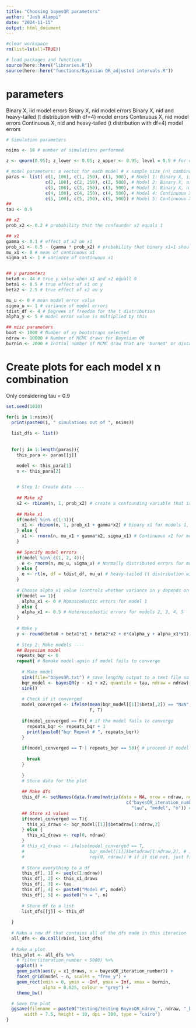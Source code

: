 ---
title: "Choosing bayesQR parameters"
author: "Josh Alampi"
date: "2024-11-15"
output: html_document
---
```{r}
#clear workspace
rm(list=ls(all=TRUE))

# load packages and functions
source(here::here("libraries.R"))
source(here::here("functions/Bayesian QR_adjusted intervals.R"))

```

# parameters

Binary X, iid model errors
Binary X, nid model errors
Binary X, nid and heavy-tailed (t distribution with df=4) model errors
Continuous X, nid model errors
Continuous X, nid and heavy-tailed (t distribution with df=4) model errors

```{r}
# Simulation parameters

nsims <- 10 # number of simulations performed

z <- qnorm(0.95); z_lower <- 0.05; z_upper <- 0.95; level = 0.9 # For creating 90% Confidence intervals. 

# model parameters: a vector for each model # x sample size (n) combination
paras <- list( c(1, 100), c(1, 250), c(1, 500), # Model 1: Binary X, iid model errors
               c(2, 100), c(2, 250), c(2, 500), # Model 2: Binary X, nid model errors
               c(3, 100), c(3, 250), c(3, 500), # Model 3: Binary X, nid and heavy-tailed model errors
               c(4, 100), c(4, 250), c(4, 500), # Model 4: Continuous X, nid model errors
               c(5, 100), c(5, 250), c(5, 500)) # Model 5: Continuous X, nid and heavy-tailed model errors
## 
tau <- 0.9

## x2
prob_x2 <- 0.2 # probability that the confounder x2 equals 1

## x1
gamma <- 0.1 # effect of x2 on x1
prob_x1 <- 0.5 - (gamma * prob_x2) # probability that binary x1=1 should be 50% after accounting for confounders
mu_x1 <- 0 # mean of continuous x1
sigma_x1 <- 1 # variance of continuous x1


## y parameters
beta0 <- 44 # true y value when x1 and x2 equall 0
beta1 <- 0.5 # true effect of x1 on y
beta2 <- 2.5 # true effect of x2 on y

mu_u <- 0 # mean model error value
sigma_u <- 1 # variance of model errors
tdist_df <- 4 # Degrees of freedom for the t distribution
alpha_y <- 5 # model error value is multiplied by this

## misc parameters
boot <- 1000 # Number of xy bootstraps selected
ndraw <- 10000 # Number of MCMC draws for Bayesian QR
burnin <- 2000 # Initial number of MCMC draw that are 'burned' or discarded
```

# Create plots for each model x n combination
Only considering tau = 0.9
```{r}
set.seed(1010)

for(i in 1:nsims){
  print(paste0(i, " simulations out of ", nsims))
  
  list_dfs <- list()
  
  
  for(j in 1:length(paras)){
    this_para <- paras[[j]]

    model <- this_para[1]
    n <- this_para[2]
    

    # Step 1: Create data ----
    
    ## Make x2
    x2 <- rbinom(n, 1, prob_x2) # create a confounding variable that is associated with x and y
    
    ## Make x1
    if(model %in% c(1:3)){
      x1 <- rbinom(n, 1, prob_x1 + gamma*x2) # binary x1 for models 1, 2, 3
    } else {
      x1 <- rnorm(n, mu_x1 + gamma*x2, sigma_x1) # Continuous x1 for models 4 and 5
    }
    
    ## Specify model errors
    if(model %in% c(1, 2, 4)){
      e <- rnorm(n, mu_u, sigma_u) # Normally distributed errors for models 1, 2, 4
    } else {
      e <- rt(n, df = tdist_df, mu_u) # heavy-tailed (t distribution with df=4) model errors for models 3 and 5
    }
    
    # Choose alpha_x1 value (controls whether variance in y depends on x1)
    if(model == 1){
      alpha_x1 <- 0 # Homoscedastic errors for model 1
    } else {
      alpha_x1 <- 0.5 # Heteroscedastic errors for models 2, 3, 4, 5
    }
    
    # Make y
    y <- round(beta0 + beta1*x1 + beta2*x2 + e*(alpha_y + alpha_x1*x1), digits=0)
    
    # Step 2: Make models ----
    ## Bayesian model
    repeats_bqr <- 0
    repeat{ # Remake model again if model fails to converge 
      
      # Make model
      sink(file="bayesQR.txt") # save lengthy output to a text file so it does not display in console
      bqr_model <- bayesQR(y ~ x1 + x2, quantile = tau, ndraw = ndraw)
      sink()
      
      # Check if it converged
      model_converged <- ifelse(mean(bqr_model[[1]]$beta[,2]) == "NaN",
                                F, T)
      
      if(model_converged == F){ # if the model fails to converge
        repeats_bqr <- repeats_bqr + 1
        print(paste0("bqr Repeat # ", repeats_bqr))
      } 
      
      if(model_converged == T | repeats_bqr == 50){ # proceed if model converges or too many repeats
        
        break
      }
      
      }
      # Store data for the plot
        
      ## Make dfs
      this_df <- setNames(data.frame(matrix(data = NA, nrow = ndraw, ncol = 5)), #make dataframe
                                              c("bayesQR_iteration_number", "x1_draws", 
                                                "tau", "model", "n")) #set column names
      ## Store x1 values
      if(model_converged == T){
        this_x1_draws <- bqr_model[[1]]$betadraw[1:ndraw,2]
      } else {
        this_x1_draws <- rep(0, ndraw)
      }
      # this_x1_draws <- ifelse(model_converged == T,
      #                         bqr_model[[1]]$betadraw[1:ndraw,2], # if it converged, then save the x1 draws from the model
      #                         rep(0, ndraw)) # if it did not, just fill it in with zeros
      
      # Store everything to a df
      this_df[, 1] <- seq(c(1:ndraw))
      this_df[, 2] <- this_x1_draws
      this_df[, 3] <- tau
      this_df[, 4] <- paste0("Model #", model)
      this_df[, 5] <- paste0("n = ", n)
      
      # Store df to a list
      list_dfs[[j]] <- this_df
      
  }
  
  # Make a new df that contains all of the dfs made in this iteration
  all_dfs <- do.call(rbind, list_dfs)
  
  # Make a plot
  this_plot <- all_dfs %>% 
    # filter(iteration_number < 5000) %>% 
    ggplot() +
    geom_path(aes(y = x1_draws, x = bayesQR_iteration_number)) +
    facet_grid(model ~ n, scales = "free_y") +
    geom_rect(xmin = 0, ymin = -Inf, ymax = Inf, xmax = burnin,
              alpha = 0.025, colour = "grey") +
    theme_bw()

  # Save the plot
  ggsave(filename = paste0("testing/testing BayesQR_ndraw_", ndraw, "_burnin_", burnin, "_tau_", tau, "_iter_", i, ".png"),
       width = 7.5, height = 10, dpi = 300, type = "cairo")
}

```



